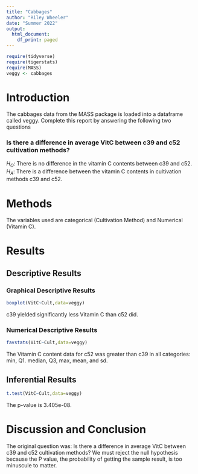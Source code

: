 ```yaml
---
title: "Cabbages"
author: "Riley Wheeler"
date: "Summer 2022"
output:
  html_document:
    df_print: paged
---
```


```r
require(tidyverse)
require(tigerstats)
require(MASS)
veggy <- cabbages
```

# Introduction

<!--In this section you explain what you are trying to show.  Where did the data come from?  What is the research or other question you are trying to answer?!-->
 The cabbages data from the MASS package is loaded into a dataframe called veggy. Complete this report by answering the following two questions  
 
### Is there a difference in average VitC between c39 and c52 cultivation methods?  
$H_O$: There is no difference in the vitamin C contents between c39 and c52.  
$H_A$: There is a difference between the vitamin C contents in cultivation methods c39 and c52.  

# Methods

<!--Decide on your methods:  use "variable analysis" or other appropriate descriptors.  Make sure to choose at least one graphical method and at least one numerical method.!-->
The variables used are categorical (Cultivation Method) and Numerical (Vitamin C).   

# Results

<!--Divide this section into two sub-sections:  One for your descriptive  results and one for your inferential results.!-->

## Descriptive Results

### Graphical Descriptive Results

<!--Graphical results here.  Make sure to show your code.  Provide appropriate labels for axes, giving units if possible, and provide a good title for the graph, too.  Use the graphical results to describe the patterns if any that exist in the data as focused toward the research question!-->

```r
boxplot(VitC~Cult,data=veggy)
```  

c39 yielded significantly less Vitamin C than c52 did. 

### Numerical Descriptive Results

<!--Numerical results go here. Use the numerical results to describe the patterns if any that exist in the data as focused toward the research question!-->  

```r
favstats(VitC~Cult,data=veggy)
```

The Vitamin C content data for c52 was greater than c39 in all categories: min, Q1. median, Q3, max, mean, and sd.  

## Inferential Results

<!--State hypothesis clearly.  Make sure your discussion of the inferential test covers all the aspects that the test output produces, such as test statistic, p-value etc.  Make a decision about the null hypothesis, explain the assumptions on which the selected test/procedure was based, and why the chosen procedure satisfys the assumptions and is appropriate to answer the research question!-->

```r
t.test(VitC~Cult,data=veggy)
```  

The p-value is 3.405e-08.

# Discussion and Conclusion

The original question was: Is there a difference in average VitC between c39 and c52 cultivation methods? We must reject the null hypothesis because the P value, the probability of getting the sample result, is too minuscule to matter.

<!--Discussion and conclusion here.  If you found a relationship be sure to consider whether the relationship occurs because one of the variavbles causes the other, or whether they perhasps are related for some other reason.  Watch the chapter 6 videos from the GeorgeTown videos collection.!-->
